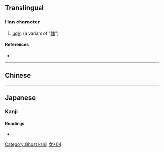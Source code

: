 {{character info/new}}
==Translingual==

===Han character===
{{Han char|rn=38|rad=女|as=04|sn=7|four=|canj=UMV|ids=⿳屮一女, ⿳山一女}}

# [[ugly]]. (a variant of "[[媸]]")

====References====
* {{Han ref|kx=0256.280|dkj=06094|dj=|hdz=10763.021|uh=599B|ud=22939|bh=|bd=}}

----

==Chinese==
{{zh-see|媸|v}}

----

==Japanese==

===Kanji===
{{ja-kanji|rs=女04|grade=uc}}

====Readings====
* {{ja-readings|on=[[し]] (shi)|kun=}}

[[Category:Ghost kanji]]
[[Category:Japanese-only CJKV Characters|女+04]]